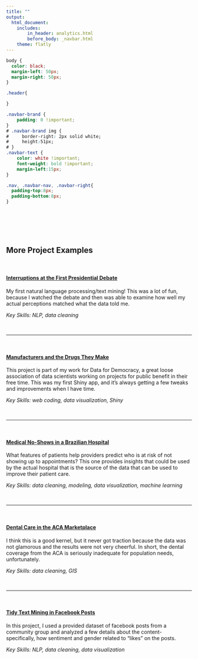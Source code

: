```yaml
---
title: ""
output: 
  html_document:
    includes:
        in_header: analytics.html
        before_body: _navbar.html
    theme: flatly
---
```



```css
body {
  color: black;
  margin-left: 50px;
  margin-right: 50px;
}

.header{

}

.navbar-brand {
    padding: 0 !important;
}
# .navbar-brand img {
#     border-right: 2px solid white;
#     height:51px;
# }
.navbar-text {
    color: white !important;
    font-weight: bold !important;
    margin-left:15px;
}

.nav, .navbar-nav, .navbar-right{
  padding-top:8px;
  padding-bottom:8px;
}

```


<BR><BR><BR><BR>

## More Project Examples
<BR>

#### [Interruptions at the First Presidential Debate](https://www.kaggle.com/skirmer/d/mrisdal/2016-us-presidential-debates/interruptions-at-the-first-presidential-debate)

My first natural language processing/text mining! This was a lot of fun, because I watched the debate and then was able to examine how well my actual perceptions matched what the data told me.

*Key Skills: NLP, data cleaning*

<BR>

***

<BR>

#### [Manufacturers and the Drugs They Make](https://skirmer.shinyapps.io/firstapp/)

This project is part of my work for Data for Democracy, a great loose association of data scientists working on projects for public benefit in their free time. This was my first Shiny app, and it's always getting a few tweaks and improvements when I have time.

*Key Skills: web coding, data visualization, Shiny*

<BR>

***

<BR>

#### [Medical No-Shows in a Brazilian Hospital](https://www.kaggle.com/skirmer/d/joniarroba/noshowappointments/wip-exploring-data-cleaning-in-medical-no-shows)

What features of patients help providers predict who is at risk of not showing up to appointments? This one provides insights that could be used by the actual hospital that is the source of the data that can be used to improve their patient care.

*Key Skills: data cleaning, modeling, data visualization, machine learning*

<BR>

***

<BR>

#### [Dental Care in the ACA Marketplace](https://www.kaggle.com/skirmer/d/hhs/health-insurance-marketplace/dental-care-in-the-aca-marketplace)

I think this is a good kernel, but it never got traction because the data was not glamorous and the results were not very cheerful. In short, the dental coverage from the ACA is seriously inadequate for population needs, unfortunately.

*Key Skills: data cleaning, GIS*

<BR>

***

<BR>

#### [Tidy Text Mining in Facebook Posts](https://www.kaggle.com/skirmer/d/mchirico/cheltenham-s-facebook-group/tidy-text-mining-in-facebook-posts)

In this project, I used a provided dataset of facebook posts from a community group and analyzed a few details about the content- specifically, how sentiment and gender related to "likes" on the posts.

*Key Skills: NLP, data cleaning, data visualization*

<BR>
